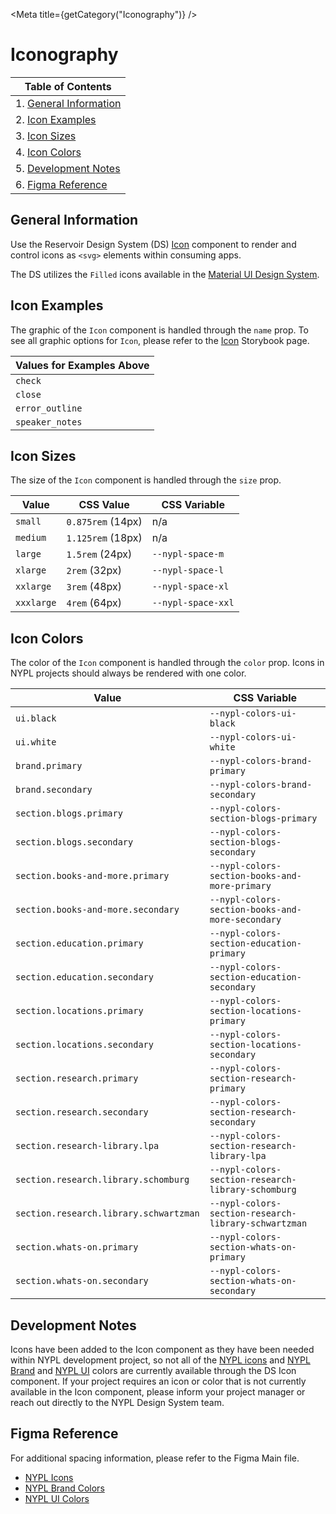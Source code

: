 

<Meta title={getCategory("Iconography")} />

# Iconography

| Table of Contents                              |
| ---------------------------------------------- |
| 1. [General Information](#general-information) |
| 2. [Icon Examples](#icon-examples)             |
| 3. [Icon Sizes](#icon-sizes)                   |
| 4. [Icon Colors](#icon-colors)                 |
| 5. [Development Notes](#development-notes)     |
| 6. [Figma Reference](#figma-reference)         |

## General Information

Use the Reservoir Design System (DS) [Icon](https://nypl.github.io/nypl-design-system/storybook-static/?path=/docs/icon--control-props)
component to render and control icons as `<svg>` elements within consuming apps.

The DS utilizes the `Filled` icons available in the [Material UI Design System](https://material-ui.com/components/material-icons/).

## Icon Examples

The graphic of the `Icon` component is handled through the `name` prop. To see
all graphic options for `Icon`, please refer to the [Icon](https://nypl.github.io/nypl-design-system/storybook-static/?path=/docs/icon--control-props)
Storybook page.

<Canvas>
  <DSProvider>
    <Stack spacing="s" direction="row">
      <Icon decorative size="xxxlarge" name="check" />
      <Icon decorative size="xxxlarge" name="close" />
      <Icon decorative size="xxxlarge" name="error_outline" />
      <Icon decorative size="xxxlarge" name="speaker_notes" />
    </Stack>
  </DSProvider>
</Canvas>

| Values for Examples Above |
| ------------------------- |
| `check`                   |
| `close`                   |
| `error_outline`           |
| `speaker_notes`           |

## Icon Sizes

The size of the `Icon` component is handled through the `size` prop.

<Canvas>
  <DSProvider>
    <Stack spacing="s" direction="row" alignItems="center">
      <Icon size="small" name="check" />
      <Icon size="medium" name="check" />
      <Icon size="large" name="check" />
      <Icon size="xlarge" name="check" />
      <Icon size="xxlarge" name="check" />
      <Icon size="xxxlarge" name="check" />
    </Stack>
  </DSProvider>
</Canvas>

| Value      | CSS Value         | CSS Variable       |
| ---------- | ----------------- | ------------------ |
| `small`    | `0.875rem` (14px) | n/a                |
| `medium`   | `1.125rem` (18px) | n/a                |
| `large`    | `1.5rem` (24px)   | `--nypl-space-m`   |
| `xlarge`   | `2rem` (32px)     | `--nypl-space-l`   |
| `xxlarge`  | `3rem` (48px)     | `--nypl-space-xl`  |
| `xxxlarge` | `4rem` (64px)     | `--nypl-space-xxl` |

## Icon Colors

The color of the `Icon` component is handled through the `color` prop. Icons in
NYPL projects should always be rendered with one color.

<Canvas>
  <DSProvider>
    <Stack spacing="s" direction="row">
      <Icon size="xxxlarge" name="check" />
      <Icon name="check" size="xxxlarge" color="brand.primary" />
      <Icon name="check" size="xxxlarge" color="section.research.primary" />
      <Icon
        name="check"
        size="xxxlarge"
        color="section.research-library.schwartzman"
      />
      <Icon
        name="check"
        size="xxxlarge"
        color="section.research-library.schomburg"
      />
    </Stack>
  </DSProvider>
</Canvas>

| Value                                  | CSS Variable                                         |
| -------------------------------------- | ---------------------------------------------------- |
| `ui.black`                             | `--nypl-colors-ui-black`                             |
| `ui.white`                             | `--nypl-colors-ui-white`                             |
| `brand.primary`                        | `--nypl-colors-brand-primary`                        |
| `brand.secondary`                      | `--nypl-colors-brand-secondary`                      |
| `section.blogs.primary`                | `--nypl-colors-section-blogs-primary`                |
| `section.blogs.secondary`              | `--nypl-colors-section-blogs-secondary`              |
| `section.books-and-more.primary`       | `--nypl-colors-section-books-and-more-primary`       |
| `section.books-and-more.secondary`     | `--nypl-colors-section-books-and-more-secondary`     |
| `section.education.primary`            | `--nypl-colors-section-education-primary`            |
| `section.education.secondary`          | `--nypl-colors-section-education-secondary`          |
| `section.locations.primary`            | `--nypl-colors-section-locations-primary`            |
| `section.locations.secondary`          | `--nypl-colors-section-locations-secondary`          |
| `section.research.primary`             | `--nypl-colors-section-research-primary`             |
| `section.research.secondary`           | `--nypl-colors-section-research-secondary`           |
| `section.research-library.lpa`         | `--nypl-colors-section-research-library-lpa`         |
| `section.research.library.schomburg`   | `--nypl-colors-section-research-library-schomburg`   |
| `section.research.library.schwartzman` | `--nypl-colors-section-research-library-schwartzman` |
| `section.whats-on.primary`             | `--nypl-colors-section-whats-on-primary`             |
| `section.whats-on.secondary`           | `--nypl-colors-section-whats-on-secondary`           |

## Development Notes

Icons have been added to the Icon component as they have been needed within NYPL
development project, so not all of the [NYPL icons](https://www.figma.com/file/qShodlfNCJHb8n03IFyApM/?node-id=10734%3A3945)
and [NYPL Brand](https://www.figma.com/file/qShodlfNCJHb8n03IFyApM/Main?node-id=15454%3A47007)
and [NYPL UI](https://www.figma.com/file/qShodlfNCJHb8n03IFyApM/Main?node-id=14989%3A37)
colors are currently available through the DS Icon component. If your project
requires an icon or color that is not currently available in the Icon component,
please inform your project manager or reach out directly to the NYPL Design
System team.

## Figma Reference

For additional spacing information, please refer to the Figma Main file.

- [NYPL Icons](https://www.figma.com/file/qShodlfNCJHb8n03IFyApM/?node-id=10734%3A3945)
- [NYPL Brand Colors](https://www.figma.com/file/qShodlfNCJHb8n03IFyApM/Main?node-id=15454%3A47007)
- [NYPL UI Colors](https://www.figma.com/file/qShodlfNCJHb8n03IFyApM/Main?node-id=14989%3A37)
